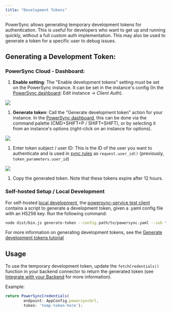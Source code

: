 ```yaml
---
title: "Development Tokens"
---
```


PowerSync allows generating temporary development tokens for authentication. This is useful for developers who want to get up and running quickly, without a full custom auth implementation. This may also be used to generate a token for a specific user to debug issues.

## Generating a Development Token:

### PowerSync Cloud - Dashboard:

1. **Enable setting**: The "Enable development tokens" setting must be set on the PowerSync instance. It can be set in the instance's config (In the [PowerSync dashboard](https://powersync.journeyapps.com/): Edit instance -> _Client Auth_).

<Frame>
  <img src="/images/usage-17.avif"/>
</Frame>

1. **Generate token**: Call the "Generate development token" action for your instance. In the [PowerSync dashboard](https://powersync.journeyapps.com/), this can be done via the command palette (CMD+SHIFT+P / SHIFT+SHIFT), or by selecting it from an instance's options (right-click on an instance for options).

<Frame>
  <img src="/images/usage-18.avif"/>
</Frame>


1. Enter token subject / user ID: This is the ID of the user you want to authenticate and is used in [sync rules](/usage/sync-rules) as `request.user_id()` (previously, `token_parameters.user_id`)

<Frame>
  <img src="/images/usage-19.avif"/>
</Frame>

1. Copy the generated token. Note that these tokens expire after 12 hours.

### Self-hosted Setup / Local Development

For self-hosted [local development](/self-hosting/local-development), the [powersync-service test client](https://github.com/powersync-ja/powersync-service/tree/main/test-client) contains a script to generate a development token, given a .yaml config file with an HS256 key. Run the following command:

```bash
node dist/bin.js generate-token --config path/to/powersync.yaml --sub test-user
```

For more information on generating development tokens, see the [Generate development tokens tutorial](/tutorials/self-host/generate-dev-token)

## Usage

To use the temporary development token, update the `fetchCredentials()` function in your backend connector to return the generated token (see [Integrate with your Backend](/installation/client-side-setup/integrating-with-your-backend) for more information).

Example:

```js
return PowerSyncCredentials(
        endpoint: AppConfig.powersyncUrl,
        token: 'temp-token-here');
```

